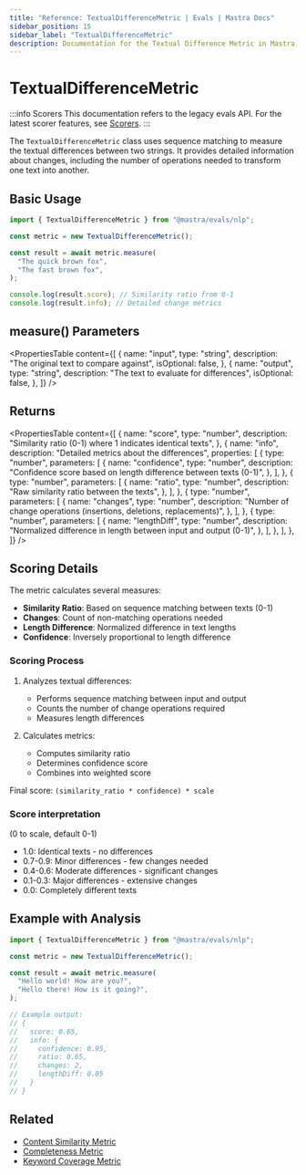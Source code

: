 ```yaml
---
title: "Reference: TextualDifferenceMetric | Evals | Mastra Docs"
sidebar_position: 15
sidebar_label: "TextualDifferenceMetric"
description: Documentation for the Textual Difference Metric in Mastra, which measures textual differences between strings using sequence matching.
---
```



# TextualDifferenceMetric

:::info Scorers
This documentation refers to the legacy evals API. For the latest scorer features, see [Scorers](/scorers/overview).
:::

The `TextualDifferenceMetric` class uses sequence matching to measure the textual differences between two strings. It provides detailed information about changes, including the number of operations needed to transform one text into another.

## Basic Usage

```typescript
import { TextualDifferenceMetric } from "@mastra/evals/nlp";

const metric = new TextualDifferenceMetric();

const result = await metric.measure(
  "The quick brown fox",
  "The fast brown fox",
);

console.log(result.score); // Similarity ratio from 0-1
console.log(result.info); // Detailed change metrics
```

## measure() Parameters

<PropertiesTable
  content={[
    {
      name: "input",
      type: "string",
      description: "The original text to compare against",
      isOptional: false,
    },
    {
      name: "output",
      type: "string",
      description: "The text to evaluate for differences",
      isOptional: false,
    },
  ]}
/>

## Returns

<PropertiesTable
  content={[
    {
      name: "score",
      type: "number",
      description: "Similarity ratio (0-1) where 1 indicates identical texts",
    },
    {
      name: "info",
      description: "Detailed metrics about the differences",
      properties: [
        {
          type: "number",
          parameters: [
            {
              name: "confidence",
              type: "number",
              description:
                "Confidence score based on length difference between texts (0-1)",
            },
          ],
        },
        {
          type: "number",
          parameters: [
            {
              name: "ratio",
              type: "number",
              description: "Raw similarity ratio between the texts",
            },
          ],
        },
        {
          type: "number",
          parameters: [
            {
              name: "changes",
              type: "number",
              description:
                "Number of change operations (insertions, deletions, replacements)",
            },
          ],
        },
        {
          type: "number",
          parameters: [
            {
              name: "lengthDiff",
              type: "number",
              description:
                "Normalized difference in length between input and output (0-1)",
            },
          ],
        },
      ],
    },
  ]}
/>

## Scoring Details

The metric calculates several measures:

- **Similarity Ratio**: Based on sequence matching between texts (0-1)
- **Changes**: Count of non-matching operations needed
- **Length Difference**: Normalized difference in text lengths
- **Confidence**: Inversely proportional to length difference

### Scoring Process

1. Analyzes textual differences:

   - Performs sequence matching between input and output
   - Counts the number of change operations required
   - Measures length differences

2. Calculates metrics:
   - Computes similarity ratio
   - Determines confidence score
   - Combines into weighted score

Final score: `(similarity_ratio * confidence) * scale`

### Score interpretation

(0 to scale, default 0-1)

- 1.0: Identical texts - no differences
- 0.7-0.9: Minor differences - few changes needed
- 0.4-0.6: Moderate differences - significant changes
- 0.1-0.3: Major differences - extensive changes
- 0.0: Completely different texts

## Example with Analysis

```typescript
import { TextualDifferenceMetric } from "@mastra/evals/nlp";

const metric = new TextualDifferenceMetric();

const result = await metric.measure(
  "Hello world! How are you?",
  "Hello there! How is it going?",
);

// Example output:
// {
//   score: 0.65,
//   info: {
//     confidence: 0.95,
//     ratio: 0.65,
//     changes: 2,
//     lengthDiff: 0.05
//   }
// }
```

## Related

- [Content Similarity Metric](./content-similarity)
- [Completeness Metric](./completeness)
- [Keyword Coverage Metric](./keyword-coverage)
